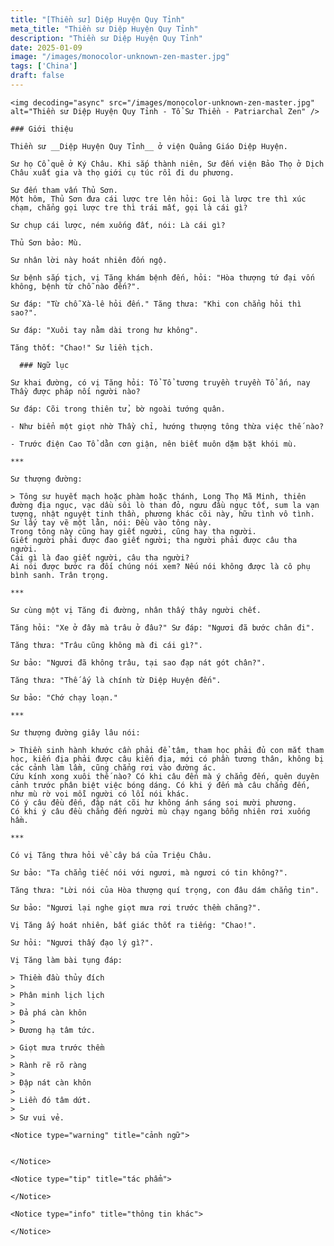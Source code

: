 ```yaml
---
title: "[Thiền sư] Diệp Huyện Quy Tỉnh"
meta_title: "Thiền sư Diệp Huyện Quy Tỉnh"
description: "Thiền sư Diệp Huyện Quy Tỉnh"
date: 2025-01-09
image: "/images/monocolor-unknown-zen-master.jpg"
tags: ['China']
draft: false
---
```


<div className="grid xl:grid-cols-8 lg:grid-cols-8 md:grid-cols-2 sm:grid-cols-2 xs:grid-cols-1 gap-8 bg-body dark:bg-darkmode-body">

  <div className="lg:col-span-3 md:col-span-1">

    <img decoding="async" src="/images/monocolor-unknown-zen-master.jpg" alt="Thiền sư Diệp Huyện Quy Tỉnh - Tổ Sư Thiền - Patriarchal Zen" />

    ### Giới thiệu

    Thiền sư __Diệp Huyện Quy Tỉnh__ ở viện Quảng Giáo Diệp Huyện.

    Sư họ Cổ quê ở Ký Châu. Khi sắp thành niên, Sư đến viện Bảo Thọ ở Dịch Châu xuất gia và thọ giới cụ túc rồi đi du phương.

    Sư đến tham vấn Thủ Sơn.
    Một hôm, Thủ Sơn đưa cái lược tre lên hỏi: Gọi là lược tre thì xúc chạm, chẳng gọi lược tre thì trái mất, gọi là cái gì?

    Sư chụp cái lược, ném xuống đất, nói: Là cái gì?

    Thủ Sơn bảo: Mù.

    Sư nhân lời này hoát nhiên đốn ngộ.

    Sư bệnh sắp tịch, vị Tăng khám bệnh đến, hỏi: "Hòa thượng tứ đại vốn không, bệnh từ chỗ nào đến?".

    Sư đáp: "Từ chỗ Xà-lê hỏi đến." Tăng thưa: "Khi con chẳng hỏi thì sao?".

    Sư đáp: "Xuôi tay nằm dài trong hư không".

    Tăng thốt: "Chao!" Sư liền tịch.

  </div>

  <div className="lg:col-span-5 md:col-span-1">

      ### Ngữ lục

    Sư khai đường, có vị Tăng hỏi: Tổ Tổ tương truyền truyền Tổ ấn, nay Thầy được pháp nối người nào?

    Sư đáp: Cõi trong thiên tử, bờ ngoài tướng quân.

    - Như biển một giọt nhờ Thầy chỉ, hướng thượng tông thừa việc thế nào?

    - Trước điện Cao Tổ dằn cơn giận, nên biết muôn dặm bặt khói mù.

    ***

    Sư thượng đường:

    > Tông sư huyết mạch hoặc phàm hoặc thánh, Long Thọ Mã Minh, thiên đường địa ngục, vạc dầu sôi lò than đỏ, ngưu đầu ngục tốt, sum la vạn tượng, nhật nguyệt tinh thần, phương khác cõi này, hữu tình vô tình.
    Sư lấy tay vẽ một lằn, nói: Đều vào tông này.
    Trong tông này cũng hay giết người, cũng hay tha người.
    Giết người phải được đao giết người; tha người phải được câu tha người.
    Cái gì là đao giết người, câu tha người?
    Ai nói được bước ra đối chúng nói xem? Nếu nói không được là cô phụ bình sanh. Trân trọng.

    ***

    Sư cùng một vị Tăng đi đường, nhân thấy thây người chết.

    Tăng hỏi: "Xe ở đây mà trâu ở đâu?" Sư đáp: "Ngươi đã bước chân đi".

    Tăng thưa: "Trâu cũng không mà đi cái gì?".

    Sư bảo: "Ngươi đã không trâu, tại sao đạp nát gót chân?".

    Tăng thưa: "Thế ấy là chính từ Diệp Huyện đến".

    Sư bảo: "Chớ chạy loạn."

    ***

    Sư thượng đường giây lâu nói:

    > Thiền sinh hành khước cần phải để tâm, tham học phải đủ con mắt tham học, kiến địa phải được câu kiến địa, mới có phần tương thân, không bị các cảnh làm lầm, cũng chẳng rơi vào đường ác.
    Cứu kính xong xuôi thế nào? Có khi câu đến mà ý chẳng đến, quên duyên cảnh trước phân biệt việc bóng dáng. Có khi ý đến mà câu chẳng đến, như mù rờ voi mỗi người có lối nói khác.
    Có ý câu đều đến, đập nát cõi hư không ánh sáng soi mười phương.
    Có khi ý câu đều chẳng đến người mù chạy ngang bỗng nhiên rơi xuống hầm.

    ***

    Có vị Tăng thưa hỏi về cây bá của Triệu Châu.

    Sư bảo: "Ta chẳng tiếc nói với ngươi, mà ngươi có tin không?".

    Tăng thưa: "Lời nói của Hòa thượng quí trọng, con đâu dám chẳng tin".

    Sư bảo: "Ngươi lại nghe giọt mưa rơi trước thềm chăng?".

    Vị Tăng ấy hoát nhiên, bất giác thốt ra tiếng: "Chao!".

    Sư hỏi: "Ngươi thấy đạo lý gì?".

    Vị Tăng làm bài tụng đáp:

    > Thiềm đầu thủy đích
    >
    > Phân minh lịch lịch
    >
    > Đả phá càn khôn
    >
    > Đương hạ tâm tức.

    > Giọt mưa trước thềm
    >
    > Rành rẽ rõ ràng
    >
    > Đập nát càn khôn
    >
    > Liền đó tâm dứt.
    >
    > Sư vui vẻ.

    <Notice type="warning" title="cảnh ngữ">


    </Notice>

    <Notice type="tip" title="tác phẩm">

    </Notice>

    <Notice type="info" title="thông tin khác">

    </Notice>

  </div>

</div>
